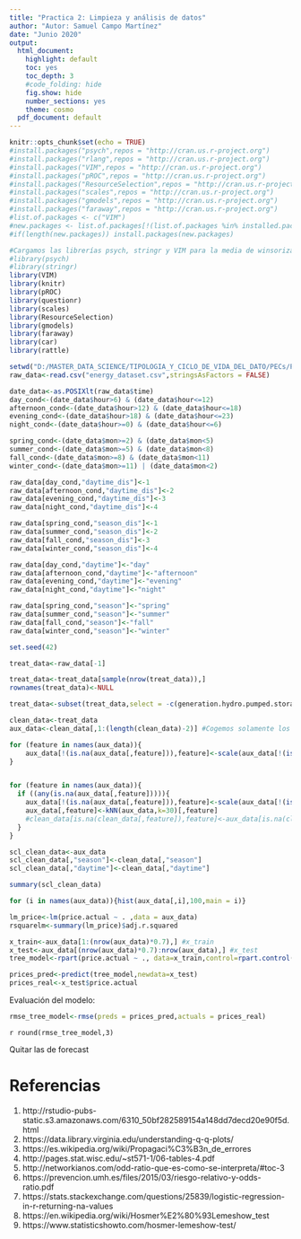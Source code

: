 ---
title: "Practica 2: Limpieza y análisis de datos"
author: "Autor: Samuel Campo Martínez"
date: "Junio 2020"
output:
  html_document:
    highlight: default
    toc: yes
    toc_depth: 3
    #code_folding: hide
    fig.show: hide
    number_sections: yes
    theme: cosmo
  pdf_document: default
---

```{r setup, include=FALSE,echo=FALSE,message=FALSE,warning=FALSE}
knitr::opts_chunk$set(echo = TRUE)
#install.packages("psych",repos = "http://cran.us.r-project.org")
#install.packages("rlang",repos = "http://cran.us.r-project.org")
#install.packages("VIM",repos = "http://cran.us.r-project.org")
#install.packages("pROC",repos = "http://cran.us.r-project.org")
#install.packages("ResourceSelection",repos = "http://cran.us.r-project.org")
#install.packages("scales",repos = "http://cran.us.r-project.org")
#install.packages("gmodels",repos = "http://cran.us.r-project.org")
#install.packages("faraway",repos = "http://cran.us.r-project.org")
#list.of.packages <- c("VIM")
#new.packages <- list.of.packages[!(list.of.packages %in% installed.packages()[,"Package"])]
#if(length(new.packages)) install.packages(new.packages)
```

````{r, echo=FALSE,message=FALSE,warning=FALSE}
#Cargamos las librerías psych, stringr y VIM para la media de winsorizada, para hacer labores complejas con strings y VIM para transformar los valores perdidos usando el método kNN
#library(psych)
#library(stringr)
library(VIM)
library(knitr)
library(pROC)
library(questionr)
library(scales)
library(ResourceSelection)
library(gmodels)
library(faraway)
library(car)
library(rattle)
````



````{r}
setwd("D:/MASTER_DATA_SCIENCE/TIPOLOGIA_Y_CICLO_DE_VIDA_DEL_DATO/PECs/PRACTICA2/DATA/FILTER1/ENERGY_USE_WEATHER")
raw_data<-read.csv("energy_dataset.csv",stringsAsFactors = FALSE)
````



````{r}
date_data<-as.POSIXlt(raw_data$time)
day_cond<-(date_data$hour>6) & (date_data$hour<=12)
afternoon_cond<-(date_data$hour>12) & (date_data$hour<=18)
evening_cond<-(date_data$hour>18) & (date_data$hour<=23)
night_cond<-(date_data$hour>=0) & (date_data$hour<=6)

spring_cond<-(date_data$mon>=2) & (date_data$mon<5)
summer_cond<-(date_data$mon>=5) & (date_data$mon<8)
fall_cond<-(date_data$mon>=8) & (date_data$mon<11)
winter_cond<-(date_data$mon>=11) | (date_data$mon<2)

raw_data[day_cond,"daytime_dis"]<-1
raw_data[afternoon_cond,"daytime_dis"]<-2
raw_data[evening_cond,"daytime_dis"]<-3
raw_data[night_cond,"daytime_dis"]<-4

raw_data[spring_cond,"season_dis"]<-1
raw_data[summer_cond,"season_dis"]<-2
raw_data[fall_cond,"season_dis"]<-3
raw_data[winter_cond,"season_dis"]<-4

raw_data[day_cond,"daytime"]<-"day"
raw_data[afternoon_cond,"daytime"]<-"afternoon"
raw_data[evening_cond,"daytime"]<-"evening"
raw_data[night_cond,"daytime"]<-"night"

raw_data[spring_cond,"season"]<-"spring"
raw_data[summer_cond,"season"]<-"summer"
raw_data[fall_cond,"season"]<-"fall"
raw_data[winter_cond,"season"]<-"winter"

set.seed(42)

treat_data<-raw_data[-1]

treat_data<-treat_data[sample(nrow(treat_data)),]
rownames(treat_data)<-NULL
````



````{r}
treat_data<-subset(treat_data,select = -c(generation.hydro.pumped.storage.aggregated,forecast.wind.offshore.eday.ahead,forecast.solar.day.ahead,total.load.forecast,generation.geothermal,generation.marine,generation.fossil.peat,generation.fossil.oil.shale,generation.fossil.coal.derived.gas,generation.wind.offshore,forecast.wind.onshore.day.ahead))
````



````{r}
clean_data<-treat_data
aux_data<-clean_data[,1:(length(clean_data)-2)] #Cogemos solamente los valores numéricos

for (feature in names(aux_data)){
    aux_data[!(is.na(aux_data[,feature])),feature]<-scale(aux_data[!(is.na(aux_data[,feature])),feature])
}


for (feature in names(aux_data)){
  if ((any(is.na(aux_data[,feature])))){
    aux_data[!(is.na(aux_data[,feature])),feature]<-scale(aux_data[!(is.na(aux_data[,feature])),feature])
    aux_data[,feature]<-kNN(aux_data,k=30)[,feature]
    #clean_data[is.na(clean_data[,feature]),feature]<-aux_data[is.na(clean_data[,feature]),feature]
  }
}

scl_clean_data<-aux_data
scl_clean_data[,"season"]<-clean_data[,"season"]
scl_clean_data[,"daytime"]<-clean_data[,"daytime"]

summary(scl_clean_data)


````

````{r}
for (i in names(aux_data)){hist(aux_data[,i],100,main = i)}
````

````{r}
lm_price<-lm(price.actual ~ . ,data = aux_data)
rsquarelm<-summary(lm_price)$adj.r.squared
````


````{r}
x_train<-aux_data[1:(nrow(aux_data)*0.7),] #x_train
x_test<-aux_data[(nrow(aux_data)*0.7):nrow(aux_data),] #x_test
tree_model<-rpart(price.actual ~ ., data=x_train,control=rpart.control(minsplit=2, minbucket = 1,cp=0.00001))

prices_pred<-predict(tree_model,newdata=x_test)
prices_real<-x_test$price.actual
````


Evaluación del modelo:
````{r}

rmse_tree_model<-rmse(preds = prices_pred,actuals = prices_real)

````

`r round(rmse_tree_model,3)`

Quitar las de forecast











# Referencias
(1) http://rstudio-pubs-static.s3.amazonaws.com/6310_50bf282589154a148dd7decd20e90f5d.html
(2) https://data.library.virginia.edu/understanding-q-q-plots/
(3) https://es.wikipedia.org/wiki/Propagaci%C3%B3n_de_errores
(4) http://pages.stat.wisc.edu/~st571-1/06-tables-4.pdf
(5) http://networkianos.com/odd-ratio-que-es-como-se-interpreta/#toc-3 
(6) https://prevencion.umh.es/files/2015/03/riesgo-relativo-y-odds-ratio.pdf
(7) https://stats.stackexchange.com/questions/25839/logistic-regression-in-r-returning-na-values
(8) https://en.wikipedia.org/wiki/Hosmer%E2%80%93Lemeshow_test 
(9) https://www.statisticshowto.com/hosmer-lemeshow-test/ 

